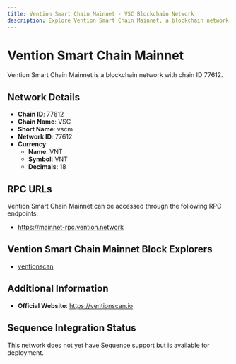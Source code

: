 ```yaml
--- 
title: Vention Smart Chain Mainnet - VSC Blockchain Network
description: Explore Vention Smart Chain Mainnet, a blockchain network with chain ID 77612. Learn about its native currency, VNT, and how to interact with the network.
---
```


# Vention Smart Chain Mainnet

Vention Smart Chain Mainnet is a blockchain network with chain ID 77612.

## Network Details

- **Chain ID**: 77612
- **Chain Name**: VSC
- **Short Name**: vscm
- **Network ID**: 77612
- **Currency**: 
  - **Name**: VNT
  - **Symbol**: VNT
  - **Decimals**: 18

## RPC URLs

Vention Smart Chain Mainnet can be accessed through the following RPC endpoints:

- https://mainnet-rpc.vention.network

## Vention Smart Chain Mainnet Block Explorers

- [ventionscan](https://ventionscan.io)

## Additional Information

- **Official Website**: https://ventionscan.io

## Sequence Integration Status

This network does not yet have Sequence support but is available for deployment.
